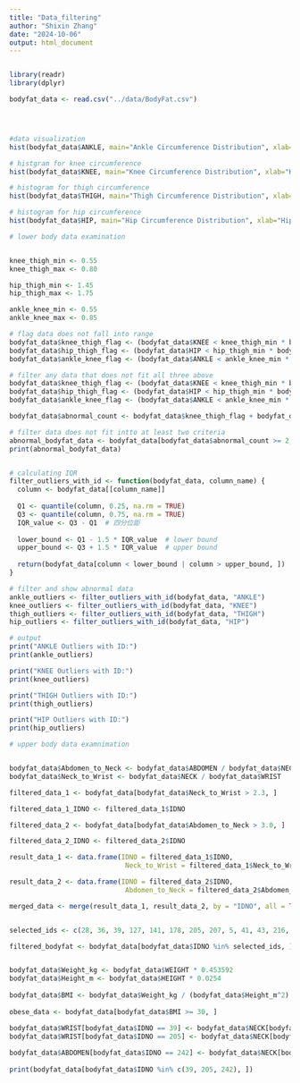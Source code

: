```yaml
---
title: "Data_filtering"
author: "Shixin Zhang"
date: "2024-10-06"
output: html_document
---
```


```r
```


```r
library(readr)
library(dplyr)
```

```r
bodyfat_data <- read.csv("../data/BodyFat.csv")




#data visualization
hist(bodyfat_data$ANKLE, main="Ankle Circumference Distribution", xlab="Ankle Circumference (cm)", col="lightblue", breaks=20)

# histgram for knee circumference
hist(bodyfat_data$KNEE, main="Knee Circumference Distribution", xlab="Knee Circumference (cm)", col="lightgreen", breaks=20)

# histogram for thigh circumference
hist(bodyfat_data$THIGH, main="Thigh Circumference Distribution", xlab="Thigh Circumference (cm)", col="lightcoral", breaks=20)

# histogram for hip circumference
hist(bodyfat_data$HIP, main="Hip Circumference Distribution", xlab="Hip Circumference (cm)", col="lightyellow", breaks=20)

```



```r
# lower body data examination


knee_thigh_min <- 0.55
knee_thigh_max <- 0.80

hip_thigh_min <- 1.45
hip_thigh_max <- 1.75

ankle_knee_min <- 0.55
ankle_knee_max <- 0.85

# flag data does not fall into range
bodyfat_data$knee_thigh_flag <- (bodyfat_data$KNEE < knee_thigh_min * bodyfat_data$THIGH | bodyfat_data$KNEE > knee_thigh_max * bodyfat_data$THIGH)
bodyfat_data$hip_thigh_flag <- (bodyfat_data$HIP < hip_thigh_min * bodyfat_data$THIGH | bodyfat_data$HIP > hip_thigh_max * bodyfat_data$THIGH)
bodyfat_data$ankle_knee_flag <- (bodyfat_data$ANKLE < ankle_knee_min * bodyfat_data$KNEE | bodyfat_data$ANKLE > ankle_knee_max * bodyfat_data$KNEE)

# filter any data that does not fit all three above
bodyfat_data$knee_thigh_flag <- (bodyfat_data$KNEE < knee_thigh_min * bodyfat_data$THIGH | bodyfat_data$KNEE > knee_thigh_max * bodyfat_data$THIGH)
bodyfat_data$hip_thigh_flag <- (bodyfat_data$HIP < hip_thigh_min * bodyfat_data$THIGH | bodyfat_data$HIP > hip_thigh_max * bodyfat_data$THIGH)
bodyfat_data$ankle_knee_flag <- (bodyfat_data$ANKLE < ankle_knee_min * bodyfat_data$KNEE | bodyfat_data$ANKLE > ankle_knee_max * bodyfat_data$KNEE)

bodyfat_data$abnormal_count <- bodyfat_data$knee_thigh_flag + bodyfat_data$hip_thigh_flag + bodyfat_data$ankle_knee_flag

# filter data does not fit intto at least two criteria
abnormal_bodyfat_data <- bodyfat_data[bodyfat_data$abnormal_count >= 2, ]
print(abnormal_bodyfat_data)


# calculating IQR
filter_outliers_with_id <- function(bodyfat_data, column_name) {
  column <- bodyfat_data[[column_name]]  
  
  Q1 <- quantile(column, 0.25, na.rm = TRUE)  
  Q3 <- quantile(column, 0.75, na.rm = TRUE)  
  IQR_value <- Q3 - Q1  # 四分位距
  
  lower_bound <- Q1 - 1.5 * IQR_value  # lower bound
  upper_bound <- Q3 + 1.5 * IQR_value  # upper bound
  
  return(bodyfat_data[column < lower_bound | column > upper_bound, ])
}

# filter and show abnormal data
ankle_outliers <- filter_outliers_with_id(bodyfat_data, "ANKLE")
knee_outliers <- filter_outliers_with_id(bodyfat_data, "KNEE")
thigh_outliers <- filter_outliers_with_id(bodyfat_data, "THIGH")
hip_outliers <- filter_outliers_with_id(bodyfat_data, "HIP")

# output 
print("ANKLE Outliers with ID:")
print(ankle_outliers)

print("KNEE Outliers with ID:")
print(knee_outliers)

print("THIGH Outliers with ID:")
print(thigh_outliers)

print("HIP Outliers with ID:")
print(hip_outliers)

```


```r
# upper body data examnimation


bodyfat_data$Abdomen_to_Neck <- bodyfat_data$ABDOMEN / bodyfat_data$NECK
bodyfat_data$Neck_to_Wrist <- bodyfat_data$NECK / bodyfat_data$WRIST

filtered_data_1 <- bodyfat_data[bodyfat_data$Neck_to_Wrist > 2.3, ]

filtered_data_1_IDNO <- filtered_data_1$IDNO

filtered_data_2 <- bodyfat_data[bodyfat_data$Abdomen_to_Neck > 3.0, ]

filtered_data_2_IDNO <- filtered_data_2$IDNO

result_data_1 <- data.frame(IDNO = filtered_data_1$IDNO,
                             Neck_to_Wrist = filtered_data_1$Neck_to_Wrist)

result_data_2 <- data.frame(IDNO = filtered_data_2$IDNO,
                             Abdomen_to_Neck = filtered_data_2$Abdomen_to_Neck)

merged_data <- merge(result_data_1, result_data_2, by = "IDNO", all = TRUE)


selected_ids <- c(28, 36, 39, 127, 141, 178, 205, 207, 5, 41, 43, 216, 242)

filtered_bodyfat <- bodyfat_data[bodyfat_data$IDNO %in% selected_ids, ]


bodyfat_data$Weight_kg <- bodyfat_data$WEIGHT * 0.453592
bodyfat_data$Height_m <- bodyfat_data$HEIGHT * 0.0254
  
bodyfat_data$BMI <- bodyfat_data$Weight_kg / (bodyfat_data$Height_m^2)
  
obese_data <- bodyfat_data[bodyfat_data$BMI >= 30, ]

bodyfat_data$WRIST[bodyfat_data$IDNO == 39] <- bodyfat_data$NECK[bodyfat_data$IDNO == 39] / 2.3
bodyfat_data$WRIST[bodyfat_data$IDNO == 205] <- bodyfat_data$NECK[bodyfat_data$IDNO == 205] / 2.3
  
bodyfat_data$ABDOMEN[bodyfat_data$IDNO == 242] <- bodyfat_data$NECK[bodyfat_data$IDNO == 242] * 3
  
print(bodyfat_data[bodyfat_data$IDNO %in% c(39, 205, 242), ])
```


